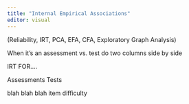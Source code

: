 ```yaml
---
title: "Internal Empirical Associations"
editor: visual
---
```


(Reliability, IRT, PCA, EFA, CFA, Exploratory Graph Analysis)

When it's an assessment vs. test do two columns side by side

IRT FOR....

Assessments Tests

blah blah blah item difficulty
